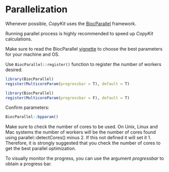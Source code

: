 # Parallelization

Whenever possible, *CopyKit* uses the [BiocParallel](https://www.bioconductor.org/packages/devel/bioc/vignettes/BiocParallel/inst/doc/Introduction_To_BiocParallel.pdf) framework. 

Running parallel process is highly recommended to speed up *CopyKit* calculations.

Make sure to read the BiocParallel [vignette](https://www.bioconductor.org/packages/devel/bioc/vignettes/BiocParallel/inst/doc/Introduction_To_BiocParallel.pdf) to choose the best parameters for your machine and OS. 

<!--- I suggest you use cores or workers/cores. I am not as familiar with the term workers. --->
Use `BiocParallel::register()` function to register the number of workers desired.

```r
library(BiocParallel)
register(MulticoreParam(progressbar = T), default = T)
```

```r
library(BiocParallel)
register(MulticoreParam(progressbar = F), default = T)
```

Confirm parameters:
```r
BiocParallel::bpparam()
```

Make sure to check the number of cores to be used. 
On Unix, Linux and Mac systems the number of workers will be the number of cores found using parallel::detectCores() minus 2. 
If this not defined it will set it 1. Therefore, it is strongly suggested that you check the number of cores to get the best parallel optimization.

To visually monitor the progress, you can use the argument *progressbar* to obtain a progress bar. 
